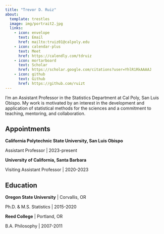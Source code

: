 ```yaml
---
title: "Trevor D. Ruiz"
about:
  template: trestles
  image: img/portrait2.jpg
  links:
    - icon: envelope
      text: Email
      href: mailto:truiz01@calpoly.edu
    - icon: calendar-plus
      text: Meet
      href: https://calendly.com/tdruiz
    - icon: mortarboard
      text: Scholar
      href: https://scholar.google.com/citations?user=YhlR1RkAAAAJ
    - icon: github
      text: Github
      href: https://github.com/ruizt
---
```


I'm an Assistant Professor in the Statistics Department at Cal Poly, San Luis Obispo. My work is motivated by an interest in the development and application of statistical methods for the sciences and a commitment to teaching, mentoring, and collaboration.

## Appointments

**California Polytechnic State University, San Luis Obispo**

Assistant Professor \| 2023-present

**University of California, Santa Barbara**

Visiting Assistant Professor \| 2020-2023

## Education

**Oregon State University** \| Corvallis, OR

Ph.D. & M.S. Statistics \| 2015-2020

**Reed College** \| Portland, OR

B.A. Philosophy \| 2007-2011

